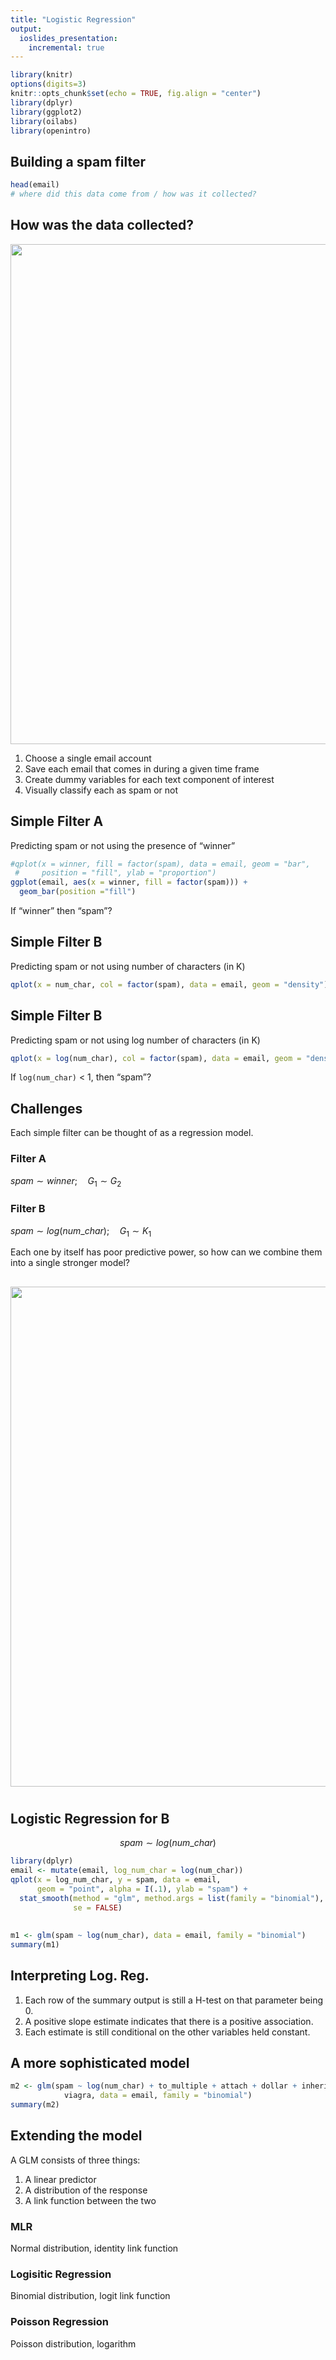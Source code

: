 ```yaml
---
title: "Logistic Regression"
output:
  ioslides_presentation:
    incremental: true
---
```


```r
library(knitr)
options(digits=3)
knitr::opts_chunk$set(echo = TRUE, fig.align = "center")
library(dplyr)
library(ggplot2)
library(oilabs)
library(openintro)
```

## Building a spam filter {.build .smaller}

```r
head(email)
# where did this data come from / how was it collected?
```


## How was the data collected? {.flexbox .vcenter .build}

<img src="../figs/reed-email.png" width="800px" />

1. Choose a single email account
2. Save each email that comes in during a given time frame
3. Create dummy variables for each text component of interest
4. Visually classify each as spam or not


## Simple Filter A {.build}

Predicting spam or not using the presence of "winner"

```r
#qplot(x = winner, fill = factor(spam), data = email, geom = "bar", 
 #     position = "fill", ylab = "proportion")
ggplot(email, aes(x = winner, fill = factor(spam))) +
  geom_bar(position ="fill")
```

If "winner" then "spam"?


## Simple Filter B {.build}

Predicting spam or not using number of characters (in K)

```r
qplot(x = num_char, col = factor(spam), data = email, geom = "density")
```


## Simple Filter B {.build}

Predicting spam or not using log number of characters (in K)

```r
qplot(x = log(num_char), col = factor(spam), data = email, geom = "density")
```

If `log(num_char)` < 1, then "spam"?


## Challenges {.build}

Each simple filter can be thought of as a regression model.

### Filter A
$spam \sim winner; \quad G_1 \sim G_2$

### Filter B
$spam \sim log(num\_char); \quad G_1 \sim K_1$

Each one by itself has poor predictive power, so how can we combine them into
a single stronger model?


## {.flexbox .vcenter .build}

<img src="../figs/good-bad.jpg" width="800px" />



#

## Logistic Regression for B {.flexbox .vcenter}

$$spam \sim log(num\_char)$$

```r
library(dplyr)
email <- mutate(email, log_num_char = log(num_char))
qplot(x = log_num_char, y = spam, data = email, 
      geom = "point", alpha = I(.1), ylab = "spam") +
  stat_smooth(method = "glm", method.args = list(family = "binomial"),
              se = FALSE)
```


##
```r
m1 <- glm(spam ~ log(num_char), data = email, family = "binomial")
summary(m1)
```


## Interpreting Log. Reg. {.build}
1. Each row of the summary output is still a H-test on that parameter being 0.
2. A positive slope estimate indicates that there is a positive association.
3. Each estimate is still conditional on the other variables held constant.


## A more sophisticated model {.build .smaller}

```r
m2 <- glm(spam ~ log(num_char) + to_multiple + attach + dollar + inherit + 
            viagra, data = email, family = "binomial")
summary(m2)
```


## Extending the model {.build}

A GLM consists of three things:

1. A linear predictor
2. A distribution of the response
3. A link function between the two

### MLR
Normal distribution, identity link function

### Logisitic Regression
Binomial distribution, logit link function

### Poisson Regression
Poisson distribution, logarithm
